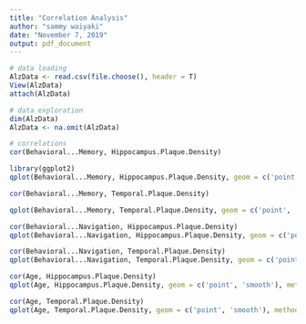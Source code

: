---
title: "Correlation Analysis"
author: "sammy waiyaki"
date: "November 7, 2019"
output: pdf_document
---
```{r}
# data loading
AlzData <- read.csv(file.choose(), header = T)
View(AlzData)
attach(AlzData)

# data exploration
dim(AlzData)
AlzData <- na.omit(AlzData)

# correlations
cor(Behavioral...Memory, Hippocampus.Plaque.Density)

library(ggplot2)
qplot(Behavioral...Memory, Hippocampus.Plaque.Density, geom = c('point', 'smooth'), method = 'lm', main = 'scatter plot of Memory ability and Hippocampus plaque Density')

cor(Behavioral...Memory, Temporal.Plaque.Density)

qplot(Behavioral...Memory, Temporal.Plaque.Density, geom = c('point', 'smooth'), method = 'lm', main = 'scatter plot of Memory ability and Temporal plaque Density')

cor(Behavioral...Navigation, Hippocampus.Plaque.Density)
qplot(Behavioral...Navigation, Hippocampus.Plaque.Density, geom = c('point', 'smooth'), method = 'lm', main = 'scatter plot of Navigational ability and Hippocampus plaque Density')

cor(Behavioral...Navigation, Temporal.Plaque.Density)
qplot(Behavioral...Navigation, Temporal.Plaque.Density, geom = c('point', 'smooth'), method = 'lm', main = 'scatter plot of Navigational ability and Temporal plaque Density')

cor(Age, Hippocampus.Plaque.Density)
qplot(Age, Hippocampus.Plaque.Density, geom = c('point', 'smooth'), method = 'lm', main = 'scatter Age and Hippocampus plaque Density')

cor(Age, Temporal.Plaque.Density)
qplot(Age, Temporal.Plaque.Density, geom = c('point', 'smooth'), method = 'lm', main = 'scatter plot of Age and Temporal plaque Density')

```

